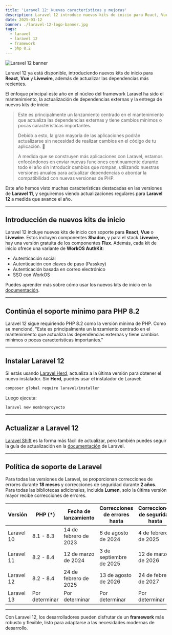 ```yaml
---
title: 'Laravel 12: Nuevas características y mejoras'
description: Laravel 12 introduce nuevos kits de inicio para React, Vue y Livewire, además de actualizar dependencias clave. Descubre cómo aprovechar estas novedades en tu próximo proyecto.
date: 2025-03-12
banner: ./laravel-12-logo-banner.jpg
tags:
  - laravel
  - laravel 12
  - framework
  - php 8.2
---
```


![Laravel 12 banner](./laravel-12-logo-banner.jpg 'Laravel 12')

Laravel 12 ya está disponible, introduciendo nuevos kits de inicio para **React**, **Vue** y **Livewire**, además de actualizar las dependencias más recientes.

El enfoque principal este año en el núcleo del framework Laravel ha sido el mantenimiento, la actualización de dependencias externas y la entrega de nuevos kits de inicio:

> Este es principalmente un lanzamiento centrado en el mantenimiento que actualiza las dependencias externas y tiene cambios mínimos o pocas características importantes.
>
> Debido a esto, la gran mayoría de las aplicaciones podrán actualizarse sin necesidad de realizar cambios en el código de tu aplicación. 🚀
>
> A medida que se construyen más aplicaciones con Laravel, estamos enfocándonos en enviar nuevas funciones continuamente durante todo el año sin introducir cambios que rompan, utilizando nuestras versiones anuales para actualizar dependencias o abordar la compatibilidad con nuevas versiones de PHP.

Este año hemos visto muchas características destacadas en las versiones de **Laravel 11**, y seguiremos viendo actualizaciones regulares para **Laravel 12** a medida que avance el año.

---

## Introducción de nuevos kits de inicio

Laravel 12 incluye nuevos kits de inicio con soporte para **React**, **Vue** o **Livewire**. Estos incluyen componentes **Shadcn**, y para el stack **Livewire**, hay una versión gratuita de los componentes **Flux**. Además, cada kit de inicio ofrece una variante de **WorkOS AuthKit**:

- Autenticación social
- Autenticación con claves de paso (Passkey)
- Autenticación basada en correo electrónico
- SSO con WorkOS

Puedes aprender más sobre cómo usar los nuevos kits de inicio en la [documentación](https://laravel.com/docs/12.x/starter-kits).

---

## Continúa el soporte mínimo para PHP 8.2

Laravel 12 sigue requiriendo PHP 8.2 como la versión mínima de PHP. Como se mencionó, "Este es principalmente un lanzamiento centrado en el mantenimiento que actualiza las dependencias externas y tiene cambios mínimos o pocas características importantes."

---

## Instalar Laravel 12

Si estás usando [Laravel Herd](https://herd.laravel.com/), actualiza a la última versión para obtener el nuevo instalador. Sin **Herd**, puedes usar el instalador de Laravel:

```bash
composer global require laravel/installer
```

Luego ejecuta:

```bash
laravel new nombreproyecto
```

---

## Actualizar a Laravel 12

[Laravel Shift](https://laravelshift.com/) es la forma más fácil de actualizar, pero también puedes seguir la guía de actualización en la [documentación](https://laravel.com/docs/12.x/upgrade) de Laravel.

---

## Política de soporte de Laravel

Para todas las versiones de Laravel, se proporcionan correcciones de errores durante **18 meses** y correcciones de seguridad durante **2 años**. Para todas las bibliotecas adicionales, incluida **Lumen**, solo la última versión mayor recibe correcciones de errores.

| Versión       | PHP (*)        | Fecha de lanzamiento  | Correcciones de errores hasta | Correcciones de seguridad hasta |
| ------------- | -------------- | --------------------- | ----------------------------- | ------------------------------- |
| Laravel 10    | 8.1 - 8.3      | 14 de febrero de 2023 | 6 de agosto de 2024           | 4 de febrero de 2025            |
| Laravel 11    | 8.2 - 8.4      | 12 de marzo de 2024   | 3 de septiembre de 2025       | 12 de marzo de 2026             |
| Laravel 12    | 8.2 - 8.4      | 24 de febrero de 2025 | 13 de agosto de 2026          | 24 de febrero de 2027           |
| Laravel 13    | Por determinar | Por determinar        | Por determinar                | Por determinar                  |

---

Con Laravel 12, los desarrolladores pueden disfrutar de un **framework** más robusto y flexible, listo para adaptarse a las necesidades modernas de desarrollo.